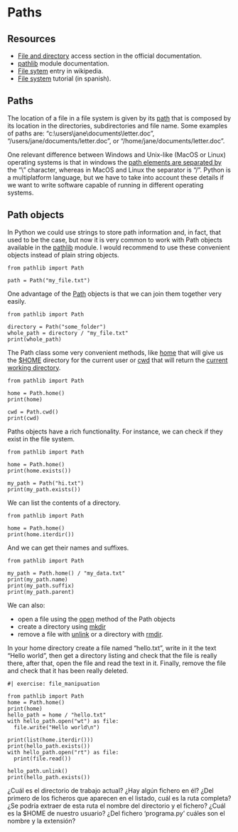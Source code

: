 # Paths

## Resources

- [File and directory](https://docs.python.org/3/library/filesys.html) access section in the official documentation.
- [pathlib](https://docs.python.org/3/library/pathlib.html) module documentation.
- [File sytem](https://en.wikipedia.org/wiki/File_system) entry in wikipedia.
- [File system](https://bioinf.comav.upv.es/courses/unix/sistema_de_ficheros.html) tutorial (in spanish).

## Paths

The location of a file in a file system is given by its [path](https://en.wikipedia.org/wiki/Path_(computing)) that is composed by its location in the directories, subdirectories and file name.
Some examples of paths are: "c:\\users\\jane\\documents\\letter.doc", "/users/jane/documents/letter.doc", or "/home/jane/documents/letter.doc".

One relevant difference between Windows and Unix-like (MacOS or Linux) operating systems is that in windows the [path elements are separated by](https://en.wikipedia.org/wiki/Path_(computing)#History) the "\\" character, whereas in MacOS and Linux the separator is "/".
Python is a multiplatform language, but we have to take into account these details if we want to write software capable of running in different operating systems.

## Path objects

In Python we could use strings to store path information and, in fact, that used to be the case, but now it is very common to work with Path objects available in the [pathlib](https://docs.python.org/3/library/pathlib.html) module.
I would recommend to use these convenient objects instead of plain string objects.

```pyodide
from pathlib import Path

path = Path("my_file.txt")

```

One advantage of the [Path](https://docs.python.org/3/library/pathlib.html#basic-use) objects is that we can join them together very easily.

```pyodide
from pathlib import Path

directory = Path("some_folder")
whole_path = directory / "my_file.txt"
print(whole_path)
```

The Path class some very convenient methods, like [home](https://docs.python.org/3/library/pathlib.html#pathlib.Path.home) that will give us the [$HOME](https://en.wikipedia.org/wiki/Environment_variable#True_environment_variables) directory for the current user or [cwd](https://docs.python.org/3/library/pathlib.html#pathlib.Path.cwd) that will return the [current working directory](https://en.wikipedia.org/wiki/Working_directory).

```pyodide
from pathlib import Path

home = Path.home()
print(home)

cwd = Path.cwd()
print(cwd)
```

Paths objects have a rich functionality. For instance, we can check if they exist in the file system.

```pyodide
from pathlib import Path

home = Path.home()
print(home.exists())

my_path = Path("hi.txt")
print(my_path.exists())
```

We can list the contents of a directory.

```pyodide
from pathlib import Path

home = Path.home()
print(home.iterdir())
```

And we can get their names and suffixes.

```pyodide

from pathlib import Path

my_path = Path.home() / "my_data.txt"
print(my_path.name)
print(my_path.suffix)
print(my_path.parent)
```

We can also:

- open a file using the [open](https://docs.python.org/3/library/pathlib.html#pathlib.Path.open) method of the Path objects
- create a directory using [mkdir](https://docs.python.org/3/library/pathlib.html#pathlib.Path.mkdir)
- remove a file with [unlink](https://docs.python.org/3/library/pathlib.html#pathlib.Path.unlink) or a directory with [rmdir](https://docs.python.org/3/library/pathlib.html#pathlib.Path.rmdir).

In your home directory create a file named "hello.txt", write in it the text "Hello world", then get a directory listing and check that the file is really there, after that, open the file and read the text in it. Finally, remove the file and check that it has been really deleted.

```pyodide
#| exercise: file_manipuation
```

::: { .solution exercise="file_manipuation" }
::: { .callout-tip collapse="false"}
```pyodide
from pathlib import Path
home = Path.home()
print(home)
hello_path = home / "hello.txt"
with hello_path.open("wt") as file:
  file.write("Hello world\n")

print(list(home.iterdir()))
print(hello_path.exists())
with hello_path.open("rt") as file:
  print(file.read())

hello_path.unlink()
print(hello_path.exists())
```
:::
:::

¿Cuál es el directorio de trabajo actual? ¿Hay algún fichero en él? ¿Del primero de los ficheros que aparecen en el listado, cuál es la ruta completa? ¿Se podría extraer de esta ruta el nombre del directorio y el fichero? ¿Cuál es la $HOME de nuestro usuario? ¿Del fichero ‘programa.py’ cuáles son el nombre y la extensión?